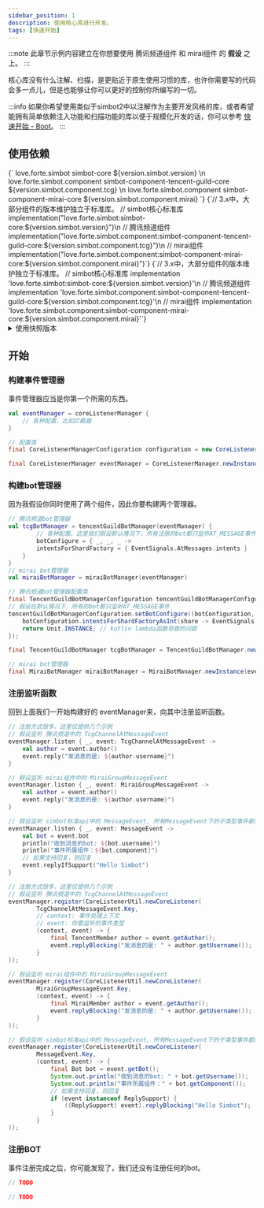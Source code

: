 ```yaml
---
sidebar_position: 1
description: 使用核心库进行开发。
tags: [快速开始]
---
```



:::note
此章节示例内容建立在你想要使用 腾讯频道组件 和 mirai组件 的 **假设** 之上。
:::

核心库没有什么注解、扫描，是更贴近于原生使用习惯的库，也许你需要写的代码会多一点儿，但是也能够让你可以更好的控制你所编写的一切。


:::info
如果你希望使用类似于simbot2中以注解作为主要开发风格的库，或者希望能拥有简单依赖注入功能和扫描功能的库以便于规模化开发的话，你可以参考 [快速开始 - Boot](./Boot.mdx)。
:::

## 使用依赖



<Tabs groupId="use-dependency">
<TabItem value="Maven" label="Maven" default>
<CodeBlock language="xml">
{`<!-- simbot核心标准库 -->
<dependency>
    <groupId>love.forte.simbot</groupId>
    <artifactId>simbot-core</artifactId>
    <version>${version.simbot.version}</version>
</dependency>\n
<!-- 腾讯频道组件 -->
<dependency>
    <groupId>love.forte.simbot.component</groupId>
    <artifactId>simbot-component-tencent-guild-core</artifactId>
    <version>${version.simbot.component.tcg}</version>
</dependency>\n
<!-- mirai组件 -->
<dependency>
    <groupId>love.forte.simbot.component</groupId>
    <artifactId>simbot-component-mirai-core</artifactId>
    <version>${version.simbot.component.mirai}</version>
</dependency>`}
</CodeBlock>
</TabItem>

<TabItem value="Gradle Kotlin DSL" label="Gradle Kotlin DSL">
<CodeBlock language="kotlin">
    {`// 3.x中，大部分组件的版本维护独立于标准库。
// simbot核心标准库
implementation("love.forte.simbot:simbot-core:${version.simbot.version}")\n
// 腾讯频道组件
implementation("love.forte.simbot.component:simbot-component-tencent-guild-core:${version.simbot.component.tcg}")\n
// mirai组件
implementation("love.forte.simbot.component:simbot-component-mirai-core:${version.simbot.component.mirai}")`}
</CodeBlock>
</TabItem>

<TabItem value="Gradle Groovy" label="Gradle Groovy">
<CodeBlock language="groovy">
{`// 3.x中，大部分组件的版本维护独立于标准库。
// simbot核心标准库
implementation 'love.forte.simbot:simbot-core:${version.simbot.version}'\n
// 腾讯频道组件
implementation 'love.forte.simbot.component:simbot-component-tencent-guild-core:${version.simbot.component.tcg}'\n
// mirai组件
implementation 'love.forte.simbot.component:simbot-component-mirai-core:${version.simbot.component.mirai}'`}
</CodeBlock>
</TabItem>
</Tabs>


<details>
<summary>使用快照版本</summary>

:::note
除了使用release版本，你也可以使用快照版本。simbot 的快照版本可以前往 <a href="https://oss.sonatype.org/content/repositories/snapshots/love/forte/simbot/simbot-api/">https://oss.sonatype.org/content/repositories/snapshots/love/forte/simbot/simbot-api/</a> 查询。
:::

<Tabs groupId="use-dependency">
<TabItem value="Maven" label="Maven" default>
<CodeBlock language="xml">
{`<!-- 记得配置快照仓库 -->\n
<!-- simbot核心标准库 -->
<dependency>
    <groupId>love.forte.simbot</groupId>
    <artifactId>simbot-core</artifactId>
    <version>${version.simbot.snapshotVersion}</version>
</dependency>\n
<!-- 腾讯频道组件 -->
<dependency>
    <groupId>love.forte.simbot.component</groupId>
    <artifactId>simbot-component-tencent-guild-core</artifactId>
    <version>${version.simbot.component.tcgSnap}</version>
</dependency>\n
<!-- mirai组件 -->
<dependency>
    <groupId>love.forte.simbot.component</groupId>
    <artifactId>simbot-component-mirai-core</artifactId>
    <version>${version.simbot.component.miraiSnap}</version>
</dependency>`}
</CodeBlock>
</TabItem>

<TabItem value="Gradle Kotlin DSL" label="Gradle Kotlin DSL">
<CodeBlock language="kotlin">
{`//配置仓库，包括其中的快照仓库
repositories {
    mavenCentral()
    // mavenLocal()
    maven {
        url = uri("https://oss.sonatype.org/content/repositories/snapshots/")
        mavenContent {
            snapshotsOnly()
        }
    }
}
// 3.x中，大部分组件的版本维护独立于标准库。
// simbot核心标准库
implementation("love.forte.simbot:simbot-core:${version.simbot.snapshotVersion}")\n
// 腾讯频道组件
implementation("love.forte.simbot.component:simbot-component-tencent-guild-core:${version.simbot.component.tcgSnap}")\n
// mirai组件
implementation("love.forte.simbot.component:simbot-component-mirai-core:${version.simbot.component.miraiSnap}")`}
</CodeBlock>
</TabItem>

<TabItem value="Gradle Groovy" label="Gradle Groovy">
<CodeBlock language="groovy">
{`//记得配置快照仓库\n
// 3.x中，大部分组件的版本维护独立于标准库。
// simbot核心标准库
implementation 'love.forte.simbot:simbot-core:${version.simbot.snapshotVersion}'\n
// 腾讯频道组件
implementation 'love.forte.simbot.component:simbot-component-tencent-guild-core:${version.simbot.component.tcgSnap}'\n
// mirai组件
implementation 'love.forte.simbot.component:simbot-component-mirai-core:${version.simbot.component.miraiSnap}'`}
</CodeBlock>
</TabItem>
</Tabs>

</details>





## 开始
### 构建事件管理器

事件管理器应当是你第一个所需的东西。

<Tabs groupId="code">
<TabItem value="Kotlin" default>

```kotlin
val eventManager = coreListenerManager {
    // 各种配置，比如拦截器
}
```

</TabItem>
<TabItem value="Java">

```java
// 配置类
final CoreListenerManagerConfiguration configuration = new CoreListenerManagerConfiguration();

final CoreListenerManager eventManager = CoreListenerManager.newInstance(configuration);
```

</TabItem>
</Tabs>

### 构建bot管理器
因为我假设你同时使用了两个组件，因此你要构建两个管理器。

<Tabs groupId="code">
<TabItem value="Kotlin" default>

```kotlin
// 腾讯频道bot管理器
val tcgBotManager = tencentGuildBotManager(eventManager) {
        // 各种配置。这里我们假设默认情况下，所有注册的bot都只监听AT_MESSAGE事件
        botConfigure = { _, _, _ ->
        intentsForShardFactory = { EventSignals.AtMessages.intents }
    }
}
// mirai bot管理器
val miraiBotManager = miraiBotManager(eventManager)
```

</TabItem>
<TabItem value="Java">

```java
// 腾讯频道bot管理器配置类
final TencentGuildBotManagerConfiguration tencentGuildBotManagerConfiguration = new TencentGuildBotManagerConfiguration(eventManager);
// 假设在默认情况下，所有的bot都只监听AT_MESSAGE事件
tencentGuildBotManagerConfiguration.setBotConfigure((botConfiguration, appId, appKey, token) -> {
    botConfiguration.intentsForShardFactoryAsInt(share -> EventSignals.AtMessages.getIntentsValue());
    return Unit.INSTANCE; // kotlin lambda函数导致的问题
});

final TencentGuildBotManager tcgBotManager = TencentGuildBotManager.newInstance(tencentGuildBotManagerConfiguration);

// mirai bot管理器
final MiraiBotManager miraiBotManager = MiraiBotManager.newInstance(eventManager);
```

</TabItem>
</Tabs>


### 注册监听函数
回到上面我们一开始构建好的 eventManager来，向其中注册监听函数。

<Tabs groupId="code">
    <TabItem value="Kotlin" default>

```kotlin
// 注册方式很多，这里仅提供几个示例
// 假设监听 腾讯频道中的 TcgChannelAtMessageEvent
eventManager.listen { _, event: TcgChannelAtMessageEvent ->
    val author = event.author()
    event.reply("发消息的是: ${author.username}")
}

// 假设监听 mirai组件中的 MiraiGroupMessageEvent
eventManager.listen { _, event: MiraiGroupMessageEvent ->
    val author = event.author()
    event.reply("发消息的是: ${author.username}")
}

// 假设监听 simbot标准api中的 MessageEvent, 所有MessageEvent下的子类型事件都会被触发
eventManager.listen { _, event: MessageEvent ->
    val bot = event.bot
    println("收到消息的bot: ${bot.username}")
    println("事件所属组件：${bot.component}")
    // 如果支持回复，则回复
    event.replyIfSupport("Hello Simbot")
}
```

</TabItem>
<TabItem value="Java">

```java
// 注册方式很多，这里仅提供几个示例
// 假设监听 腾讯频道中的 TcgChannelAtMessageEvent
eventManager.register(CoreListenerUtil.newCoreListener(
        TcgChannelAtMessageEvent.Key,
        // context: 事件处理上下文
        // event: 你要监听的事件类型
        (context, event) -> {
            final TencentMember author = event.getAuthor();
            event.replyBlocking("发消息的是: " + author.getUsername());
        }
));

// 假设监听 mirai组件中的 MiraiGroupMessageEvent
eventManager.register(CoreListenerUtil.newCoreListener(
        MiraiGroupMessageEvent.Key,
        (context, event) -> {
            final MiraiMember author = event.getAuthor();
            event.replyBlocking("发消息的是: " + author.getUsername());
        }
));

// 假设监听 simbot标准api中的 MessageEvent, 所有MessageEvent下的子类型事件都会被触发
eventManager.register(CoreListenerUtil.newCoreListener(
        MessageEvent.Key,
        (context, event) -> {
            final Bot bot = event.getBot();
            System.out.println("收到消息的bot: " + bot.getUsername());
            System.out.println("事件所属组件：" + bot.getComponent());
            // 如果支持回复，则回复
            if (event instanceof ReplySupport) {
                ((ReplySupport) event).replyBlocking("Hello Simbot");
            }
        }
));
```

</TabItem>
</Tabs>

### 注册BOT
事件注册完成之后，你可能发现了，我们还没有注册任何的bot。

<Tabs groupId="code">
    <TabItem value="Kotlin" label="Kotlin" default>

```kotlin
// TODO
```

</TabItem>
<TabItem value="Java" label="Java">

```java
// TODO
```

</TabItem>
</Tabs>




